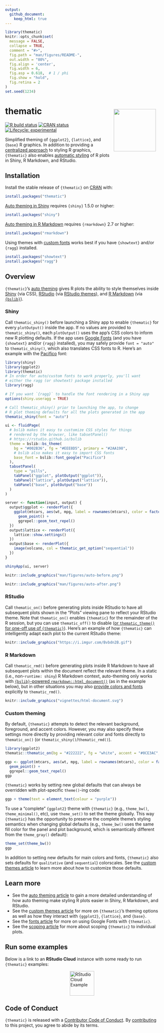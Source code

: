 ```yaml
---
output:
  github_document:
    keep_html: true
---
```


<!-- README.md is generated from README.Rmd. Please edit that file -->

```r
library(thematic)
knitr::opts_chunk$set(
  message = FALSE,
  collapse = TRUE,
  comment = "#>",
  fig.path = "man/figures/README-",
  out.width = "80%",
  fig.align = 'center',
  fig.width = 6,
  fig.asp = 0.618,  # 1 / phi
  fig.show = "hold",
  fig.retina = 2
)
set.seed(1234)
```

# thematic <a href='https://rstudio.github.io/thematic/'><img src='man/figures/logo.png' align="right" height="138.5" style="margin:10px;" /></a>

<!-- badges: start -->
[![R build status](https://github.com/rstudio/thematic/actions/workflows/R-CMD-check.yaml/badge.svg)](https://github.com/rstudio/thematic)
[![CRAN status](https://www.r-pkg.org/badges/version/thematic)](https://CRAN.R-project.org/package=thematic)
[![Lifecycle: experimental](https://img.shields.io/badge/lifecycle-experimental-orange.svg)](https://lifecycle.r-lib.org/articles/stages.html)
<!-- badges: end -->

Simplified theming of `{ggplot2}`, `{lattice}`, and `{base}` R graphics. In addition to providing a [centralized approach](https://rstudio.github.io/thematic/articles/custom.html) to styling R graphics, `{thematic}` also enables [automatic styling](https://rstudio.github.io/thematic/articles/auto.html) of R plots in Shiny, R Markdown, and RStudio.

## Installation

Install the stable release of `{thematic}` on [CRAN](https://CRAN.R-project.org) with:

``` r
install.packages("thematic")
```

[Auto theming in Shiny](https://rstudio.github.io/thematic/articles/auto.html#shiny) requires `{shiny}` 1.5.0 or higher:

```r
install.packages("shiny")
```

[Auto theming in R Markdown](https://rstudio.github.io/thematic/articles/auto.html#rmd) requires `{rmarkdown}` 2.7 or higher:

```r
install.packages("rmarkdown")
```

Using themes with [custom fonts](https://rstudio.github.io/thematic/articles/fonts.html) works best if you have `{showtext}` and/or `{ragg}` installed.

```r
install.packages("showtext")
install.packages("ragg")
```

## Overview

`{thematic}`'s [auto theming](https://rstudio.github.io/thematic/articles/auto.html) gives R plots the ability to style themselves inside [Shiny](#shiny) (via CSS), [RStudio](#rstudio) (via [RStudio themes](https://support.rstudio.com/hc/en-us/articles/115011846747-Using-RStudio-Themes)), and [R Markdown](#rmarkdown) (via [`{bslib}`](https://rstudio.github.io/bslib/)).

### Shiny {#shiny}

Call `thematic_shiny()` before launching a Shiny app to enable `{thematic}` for every `plotOutput()` inside the app. If no values are provided to `thematic_shiny()`, each `plotOutput()` uses the app's CSS colors to inform new R plotting defaults. If the app uses [Google Fonts](https://fonts.google.com/) (and you have `{showtext}` and/or `{ragg}` installed), you may safely provide `font = "auto"` to `thematic_shiny()`, which also translates CSS fonts to R. Here's an example with the [Pacifico](https://fonts.google.com/specimen/Pacifico) font:

```r
library(shiny)
library(ggplot2)
library(thematic)
# In order for auto/custom fonts to work properly, you'll want
# either the ragg (or showtext) package installed
library(ragg)

# If you want `{ragg}` to handle the font rendering in a Shiny app
options(shiny.useragg = TRUE)

# Call thematic_shiny() prior to launching the app, to change
# R plot theming defaults for all the plots generated in the app
thematic_shiny(font = "auto")

ui <- fluidPage(
  # bslib makes it easy to customize CSS styles for things
  # rendered by the browser, like tabsetPanel()
  # https://rstudio.github.io/bslib
  theme = bslib::bs_theme(
    bg = "#002B36", fg = "#EEE8D5", primary = "#2AA198",
    # bslib also makes it easy to import CSS fonts
    base_font = bslib::font_google("Pacifico")
  ),
  tabsetPanel(
    type = "pills",
    tabPanel("ggplot", plotOutput("ggplot")),
    tabPanel("lattice", plotOutput("lattice")),
    tabPanel("base", plotOutput("base"))
  )
)

server <- function(input, output) {
  output$ggplot <- renderPlot({
    ggplot(mtcars, aes(wt, mpg, label = rownames(mtcars), color = factor(cyl))) +
      geom_point() +
      ggrepel::geom_text_repel()
  })
  output$lattice <- renderPlot({
    lattice::show.settings()
  })
  output$base <- renderPlot({
    image(volcano, col = thematic_get_option("sequential"))
  })
}

shinyApp(ui, server)
```

```r
knitr::include_graphics("man/figures/auto-before.png")
```

```r
knitr::include_graphics("man/figures/auto-after.png")
```

### RStudio {#rstudio}

Call `thematic_on()` before generating plots inside RStudio to have all subsequent plots shown in the "Plots" viewing pane to reflect your RStudio theme. Note that `thematic_on()` enables `{thematic}` for the remainder of the R session, but you can use `thematic_off()` to disable ([or `thematic_theme()` for one-off use of `{thematic}`](https://rstudio.github.io/thematic/articles/scope.html#one-time-use)). Here's an example of how `{thematic}` can intelligently adapt each plot to the current RStudio theme:

```r
knitr::include_graphics("https://i.imgur.com/Bvbdn2B.gif")
```


### R Markdown {#rmarkdown}

Call `thematic_rmd()` before generating plots inside R Markdown to have all subsequent plots within the document reflect the relevant theme. In a static (i.e., non-`runtime: shiny`) R Markdown context, auto-theming only works with [`{bslib}`-powered `rmarkdown::html_document()`](https://rstudio.github.io/bslib/#r-markdown-usage) (as in the example below), but in other situations you may also [provide colors and fonts](#custom) explicitly to `thematic_rmd()`.

```r
knitr::include_graphics("vignettes/html-document.svg")
```


### Custom theming {#custom}

By default, `{thematic}` attempts to detect the relevant background, foreground, and accent colors. However, you may also specify these settings more directly by providing relevant color and fonts directly to `thematic_on()` (or `thematic_shiny()`/`thematic_rmd()`).

```r
library(ggplot2)
thematic::thematic_on(bg = "#222222", fg = "white", accent = "#0CE3AC", font = "Oxanium")

ggp <- ggplot(mtcars, aes(wt, mpg, label = rownames(mtcars), color = factor(cyl))) +
  geom_point() +
  ggrepel::geom_text_repel()
ggp
```

`{thematic}` works by setting new global defaults that can always be overridden with plot-specific `theme()`-ing code:

```r
ggp + theme(text = element_text(colour = "purple"))
```

To use a "complete" `{ggplot2}` theme with `{thematic}` (e.g., `theme_bw()`, `theme_minimal()`, etc), use `theme_set()` to set the theme globally. This way `{thematic}` has the opportunity to preserve the complete theme's styling semantics when changing global defaults (e.g., `theme_bw()` uses the same fill color for the panel and plot background, which is semantically different from the `theme_gray()` default):

```r
theme_set(theme_bw())
ggp
```

In addition to setting new defaults for main colors and fonts, `{thematic}` also sets defaults for `qualitative` (and `sequential`) colorscales. See the [custom themes article](https://rstudio.github.io/thematic/articles/custom.html) to learn more about how to customize those defaults.

## Learn more

* See the [auto theming article](https://rstudio.github.io/thematic/articles/auto.html) to gain a more detailed understanding of how auto theming make styling R plots easier in Shiny, R Markdown, and RStudio.
* See the [custom themes article](https://rstudio.github.io/thematic/articles/custom.html) for more on `{thematic}`'s theming options as well as how they interact with `{ggplot2}`, `{lattice}`, and `{base}`.
* See the [fonts article](https://rstudio.github.io/thematic/articles/fonts.html) for more on using Google Fonts with `{thematic}`.
* See the [scoping article](https://rstudio.github.io/thematic/articles/scope.html) for more about scoping `{thematic}` to individual plots.

## Run some examples

Below is a link to an **RStudio Cloud** instance with some ready to run `{thematic}` examples:

<div>
  <a href="https://rstudio.cloud/project/1208127" target="_blank">
    <img src="man/figures/thematic-test-drive.svg" alt="RStudio Cloud Example" height="80px" style="display: block; margin: 0 auto;">
  </a>
</div>


## Code of Conduct

`{thematic}` is released with a [Contributor Code of Conduct](https://contributor-covenant.org/version/2/0/CODE_OF_CONDUCT.html). By [contributing](https://github.com/rstudio/thematic/blob/main/CONTRIBUTING.md) to this project, you agree to abide by its terms.
